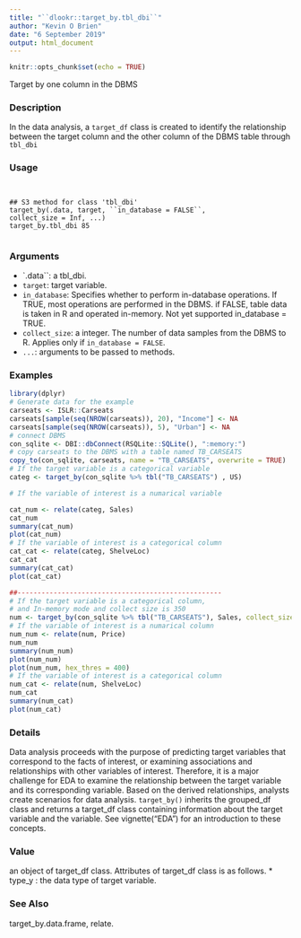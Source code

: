 ```yaml
---
title: "``dlookr::target_by.tbl_dbi``"
author: "Kevin O Brien"
date: "6 September 2019"
output: html_document
---
```


```r
knitr::opts_chunk$set(echo = TRUE)
```

 Target by one column in the DBMS

### Description 

In the data analysis, a ``target_df`` class is created to identify the relationship between the target column
and the other column of the DBMS table through ``tbl_dbi``

### Usage 

<pre><code>

## S3 method for class 'tbl_dbi'
target_by(.data, target, ``in_database = FALSE``,
collect_size = Inf, ...)
target_by.tbl_dbi 85

</code></pre>

### Arguments
 
* `.data``:   a tbl_dbi.
* ``target``: target variable.
* ``in_database``: Specifies whether to perform in-database operations. If TRUE, most operations
are performed in the DBMS. if FALSE, table data is taken in R and operated
in-memory. Not yet supported in_database = TRUE.
* ``collect_size``: a integer. The number of data samples from the DBMS to R. Applies only if
``in_database = FALSE``.
* ``...``: arguments to be passed to methods.



### Examples
```r

library(dplyr)
# Generate data for the example
carseats <- ISLR::Carseats
carseats[sample(seq(NROW(carseats)), 20), "Income"] <- NA
carseats[sample(seq(NROW(carseats)), 5), "Urban"] <- NA
# connect DBMS
con_sqlite <- DBI::dbConnect(RSQLite::SQLite(), ":memory:")
# copy carseats to the DBMS with a table named TB_CARSEATS
copy_to(con_sqlite, carseats, name = "TB_CARSEATS", overwrite = TRUE)
# If the target variable is a categorical variable
categ <- target_by(con_sqlite %>% tbl("TB_CARSEATS") , US)
```

```r
# If the variable of interest is a numarical variable

cat_num <- relate(categ, Sales)
cat_num
summary(cat_num)
plot(cat_num)
# If the variable of interest is a categorical column
cat_cat <- relate(categ, ShelveLoc)
cat_cat
summary(cat_cat)
plot(cat_cat)
```

```r
##---------------------------------------------------
# If the target variable is a categorical column,
# and In-memory mode and collect size is 350
num <- target_by(con_sqlite %>% tbl("TB_CARSEATS"), Sales, collect_size = 350)
# If the variable of interest is a numarical column
num_num <- relate(num, Price)
num_num
summary(num_num)
plot(num_num)
plot(num_num, hex_thres = 400)
# If the variable of interest is a categorical column
num_cat <- relate(num, ShelveLoc)
num_cat
summary(num_cat)
plot(num_cat)
```

### Details 

Data analysis proceeds with the purpose of predicting target variables that correspond to the facts
of interest, or examining associations and relationships with other variables of interest. Therefore,
it is a major challenge for EDA to examine the relationship between the target variable and its corresponding
variable. Based on the derived relationships, analysts create scenarios for data analysis.
``target_by()`` inherits the grouped_df class and returns a target_df class containing information about
the target variable and the variable.
See vignette("EDA") for an introduction to these concepts.

### Value 

an object of target_df class. Attributes of target_df class is as follows.
*  type_y : the data type of target variable.

### See Also
 
target_by.data.frame, relate.